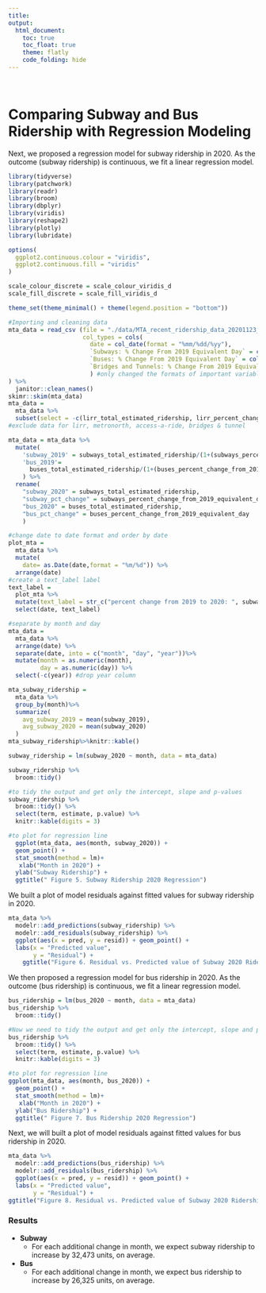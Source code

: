```yaml
---
title: 
output: 
  html_document:
    toc: true
    toc_float: true
    theme: flatly
    code_folding: hide
---
```

<br>

# Comparing Subway and Bus Ridership with Regression Modeling 

Next, we proposed a regression model for subway ridership in 2020.
As the outcome (subway ridership) is continuous, we fit a linear regression model.


```r
library(tidyverse)
library(patchwork)
library(readr)
library(broom)
library(dbplyr)
library(viridis)
library(reshape2)
library(plotly)
library(lubridate)

options(
  ggplot2.continuous.colour = "viridis",
  ggplot2.continuous.fill = "viridis"
)

scale_colour_discrete = scale_colour_viridis_d
scale_fill_discrete = scale_fill_viridis_d

theme_set(theme_minimal() + theme(legend.position = "bottom"))

#Importing and cleaning data
mta_data = read_csv (file = "./data/MTA_recent_ridership_data_20201123_0.csv",
                     col_types = cols(
                       date = col_date(format = "%mm/%dd/%yy"),
                       `Subways: % Change From 2019 Equivalent Day` = col_number(),
                       `Buses: % Change From 2019 Equivalent Day` = col_number(),
                       `Bridges and Tunnels: % Change From 2019 Equivalent Day` = col_number()
                       ) #only changed the formats of important variables 
) %>%
  janitor::clean_names()
skimr::skim(mta_data)
mta_data =
  mta_data %>%
  subset(select = -c(lirr_total_estimated_ridership, lirr_percent_change_from_2019_monthly_weekday_saturday_sunday_average, metro_north_total_estimated_ridership, metro_north_percent_change_from_2019_monthly_weekday_saturday_sunday_average, access_a_ride_total_scheduled_trips, access_a_ride_percent_change_from_2019_monthly_weekday_saturday_sunday_average, bridges_and_tunnels_total_traffic, bridges_and_tunnels_percent_change_from_2019_equivalent_day))
#exclude data for lirr, metronorth, access-a-ride, bridges & tunnel

mta_data = mta_data %>%
  mutate( 
    'subway_2019' = subways_total_estimated_ridership/(1+(subways_percent_change_from_2019_equivalent_day/100)),
    'bus_2019'=
      buses_total_estimated_ridership/(1+(buses_percent_change_from_2019_equivalent_day/100))
    ) %>%
  rename(
    "subway_2020" = subways_total_estimated_ridership,
    "subway_pct_change" = subways_percent_change_from_2019_equivalent_day,
    "bus_2020" = buses_total_estimated_ridership,
    "bus_pct_change" = buses_percent_change_from_2019_equivalent_day
    )

#change date to date format and order by date
plot_mta =
  mta_data %>%
  mutate(
    date= as.Date(date,format = "%m/%d")) %>%
  arrange(date)
#create a text_label label
text_label =
  plot_mta %>%
  mutate(text_label = str_c("percent change from 2019 to 2020: ", subway_pct_change)) %>%
  select(date, text_label)

#separate by month and day
mta_data = 
  mta_data %>%
  arrange(date) %>%
  separate(date, into = c("month", "day", "year"))%>%
  mutate(month = as.numeric(month),
         day = as.numeric(day)) %>%
  select(-c(year)) #drop year column

mta_subway_ridership =
  mta_data %>%
  group_by(month)%>%
  summarize(
    avg_subway_2019 = mean(subway_2019),
    avg_subway_2020 = mean(subway_2020)
  )
mta_subway_ridership%>%knitr::kable()
```

```r
subway_ridership = lm(subway_2020 ~ month, data = mta_data)

subway_ridership %>% 
  broom::tidy() 

#to tidy the output and get only the intercept, slope and p-values 
subway_ridership %>% 
  broom::tidy() %>% 
  select(term, estimate, p.value) %>% 
  knitr::kable(digits = 3)

#to plot for regression line 
  ggplot(mta_data, aes(month, subway_2020)) +
  geom_point() +
  stat_smooth(method = lm)+
   xlab("Month in 2020") +
  ylab("Subway Ridership") +
  ggtitle(" Figure 5. Subway Ridership 2020 Regression")
```

We built a plot of model residuals against fitted values for subway ridership in 2020.

```r
mta_data %>% 
  modelr::add_predictions(subway_ridership) %>% 
  modelr::add_residuals(subway_ridership) %>% 
  ggplot(aes(x = pred, y = resid)) + geom_point() + 
  labs(x = "Predicted value", 
       y = "Residual") +
    ggtitle("Figure 6. Residual vs. Predicted value of Subway 2020 Ridership Regression Model")
```

We then proposed a regression model for bus ridership in 2020. As the outcome (bus ridership) is continuous, we fit a linear regression model.

```r
bus_ridership = lm(bus_2020 ~ month, data = mta_data)
bus_ridership %>% 
  broom::tidy() 

#Now we need to tidy the output and get only the intercept, slope and p-values 
bus_ridership %>% 
  broom::tidy() %>% 
  select(term, estimate, p.value) %>% 
  knitr::kable(digits = 3)

#to plot for regression line
ggplot(mta_data, aes(month, bus_2020)) +
  geom_point() +
  stat_smooth(method = lm)+
   xlab("Month in 2020") +
  ylab("Bus Ridership") +
  ggtitle(" Figure 7. Bus Ridership 2020 Regression")
```

Next, we will built a plot of model residuals against fitted values for bus ridership in 2020.

```r
mta_data %>% 
  modelr::add_predictions(bus_ridership) %>% 
  modelr::add_residuals(bus_ridership) %>% 
  ggplot(aes(x = pred, y = resid)) + geom_point() + 
  labs(x = "Predicted value", 
       y = "Residual") +
ggtitle("Figure 8. Residual vs. Predicted value of Subway 2020 Ridership Regression Model")
```

### Results
* __Subway__
  * For each additional change in month, we expect subway ridership to increase by 32,473 units, on average.

* __Bus__ 
  * For each additional change in month, we expect bus ridership to increase by 26,325  units, on average. 

